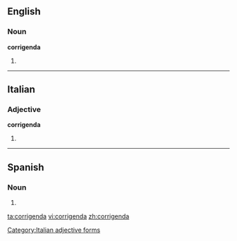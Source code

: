 ==English==

===Noun===
'''corrigenda'''

# {{plural of|corrigendum}}

----

==Italian==

===Adjective===
'''corrigenda''' {{f}}

# {{feminine of|[[corrigendo]]}}

[[Category:Italian adjective forms]]

----

==Spanish==

===Noun===
{{infl|es|noun form}}

# {{inflection of|corrigendum||plural|lang=es}}

[[ta:corrigenda]]
[[vi:corrigenda]]
[[zh:corrigenda]]